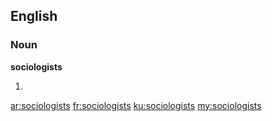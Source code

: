 ==English==

===Noun===
'''sociologists'''

# {{plural of|[[sociologist]]}}

[[ar:sociologists]]
[[fr:sociologists]]
[[ku:sociologists]]
[[my:sociologists]]